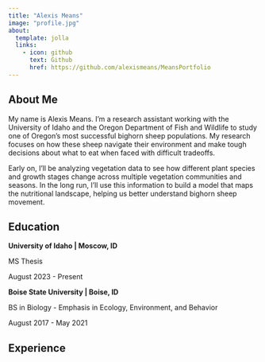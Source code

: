 ```yaml
---
title: "Alexis Means"
image: "profile.jpg"
about:
  template: jolla
  links:
    - icon: github
      text: Github
      href: https://github.com/alexismeans/MeansPortfolio
---
```


## About Me

My name is Alexis Means. I’m a research assistant working with the University of Idaho and the Oregon Department of Fish and Wildlife to study one of Oregon’s most successful bighorn sheep populations. My research focuses on how these sheep navigate their environment and make tough decisions about what to eat when faced with difficult tradeoffs.

Early on, I’ll be analyzing vegetation data to see how different plant species and growth stages change across multiple vegetation communities and seasons. In the long run, I’ll use this information to build a model that maps the nutritional landscape, helping us better understand bighorn sheep movement.

## Education

**University of Idaho \| Moscow, ID**

MS Thesis

August 2023 - Present

**Boise State University \| Boise, ID**

BS in Biology - Emphasis in Ecology, Environment, and Behavior

August 2017 - May 2021

## Experience
